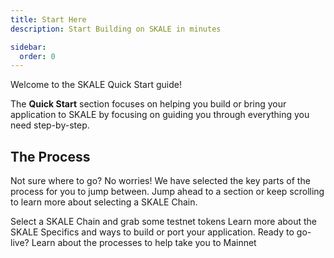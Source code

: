 ```yaml
---
title: Start Here
description: Start Building on SKALE in minutes

sidebar:
  order: 0
---
```



Welcome to the SKALE Quick Start guide!

The **Quick Start** section focuses on helping you build or bring your application
to SKALE by focusing on guiding you through everything you need step-by-step.

## The Process

Not sure where to go? No worries! We have selected the key parts of the process
for you to jump between. Jump ahead to a section or keep scrolling to learn more about 
selecting a SKALE Chain.

<CardGrid stagger>
	<a style="text-decoration: none;"href="/quick-start/select-a-chain">
		<Card title="1. Select a SKALE Chain">
			Select a SKALE Chain and grab some testnet tokens
		</Card>
	</a>
	<a style="text-decoration: none;"href="/quick-start/build">
		<Card title="2. Build">
			Learn more about the SKALE Specifics and ways to build or port your application.
		</Card>
	</a>
	<a style="text-decoration: none;"href="/quick-start/go-live">
		<Card title="4. Go-Live Process">
			Ready to go-live? Learn about the processes to help take you to Mainnet
		</Card>
	</a>
</CardGrid>
